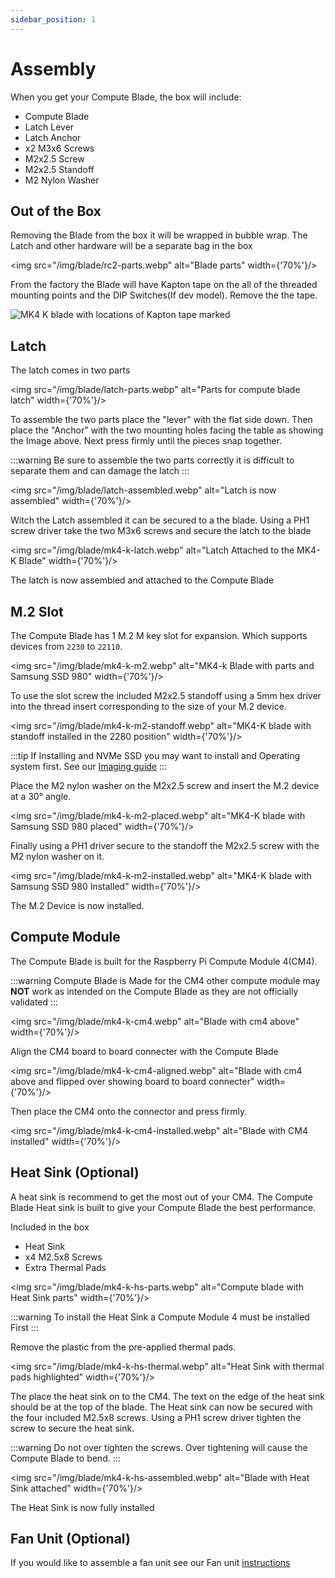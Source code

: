 ```yaml
---
sidebar_position: 1
---
```


# Assembly

When you get your Compute Blade, the box will include:
- Compute Blade
- Latch Lever
- Latch Anchor
- x2 M3x6 Screws
- M2x2.5 Screw
- M2x2.5 Standoff
- M2 Nylon Washer

## Out of  the Box

Removing the Blade from the box it will be wrapped in bubble wrap. The Latch and other hardware will be a separate bag in the box

<img src="/img/blade/rc2-parts.webp" alt="Blade parts" width={'70%'}/>

From the factory the Blade will have Kapton tape on the all of the threaded mounting points and the DIP Switches(If dev model). Remove the the tape.

<img src="/img/blade/mk4-k-kapton.webp" alt="MK4 K blade with locations of Kapton tape marked"/>

## Latch

The latch comes in two parts

<img src="/img/blade/latch-parts.webp" alt="Parts for compute blade latch" width={'70%'}/>

To assemble the two parts place the "lever" with the flat side down. Then place the "Anchor" with the two mounting holes facing the table as showing the Image above.
Next press firmly until the pieces snap together.

:::warning
Be sure to assemble the two parts correctly it is difficult to separate them and can damage the latch
:::

<img src="/img/blade/latch-assembled.webp" alt="Latch is now assembled" width={'70%'}/>

Witch the Latch assembled it can be secured to a the blade. Using a PH1 screw driver take the two M3x6 screws and secure the latch to the blade

<img src="/img/blade/mk4-k-latch.webp" alt="Latch Attached to the MK4-K Blade" width={'70%'}/>

The latch is now assembled and attached to the Compute Blade

## M.2 Slot

The Compute Blade has 1 M.2 M key slot for expansion. Which supports devices from `2230` to `22110`.

<img src="/img/blade/mk4-k-m2.webp" alt="MK4-k Blade with parts and Samsung SSD 980" width={'70%'}/>

To use the slot screw the included M2x2.5 standoff using a 5mm hex driver into the thread insert corresponding to the size of your M.2 device.

<img src="/img/blade/mk4-k-m2-standoff.webp" alt="MK4-K blade with standoff installed in the 2280 position" width={'70%'}/>

:::tip
If Installing and NVMe SSD you may want to install and Operating system first. See our [Imaging guide](/blade/getting-started/image?boot=ssd)
:::

Place the M2 nylon washer on the M2x2.5 screw and insert the M.2 device at a 30° angle.

<img src="/img/blade/mk4-k-m2-placed.webp" alt="MK4-K blade with Samsung SSD 980 placed" width={'70%'}/>

Finally using a PH1 driver secure to the standoff the M2x2.5 screw with the M2 nylon washer on it.

<img src="/img/blade/mk4-k-m2-installed.webp" alt="MK4-K blade with Samsung SSD 980 Installed" width={'70%'}/>

The M.2 Device is now installed.

## Compute Module

The Compute Blade is built for the Raspberry Pi Compute Module 4(CM4). 

:::warning
Compute Blade is Made for the CM4 other compute module may **NOT** work as intended on the Compute Blade as they are not officially validated
:::

<img src="/img/blade/mk4-k-cm4.webp" alt="Blade with cm4 above" width={'70%'}/>

Align the CM4 board to board connecter with the Compute Blade

<img src="/img/blade/mk4-k-cm4-aligned.webp" alt="Blade with cm4 above and flipped over showing board to board connecter" width={'70%'}/>

Then place the CM4 onto the connector and press firmly.

<img src="/img/blade/mk4-k-cm4-installed.webp" alt="Blade with CM4 installed" width={'70%'}/>

## Heat Sink (Optional)

A heat sink is recommend to get the most out of your CM4. The Compute Blade Heat sink is built to give your Compute Blade the best performance.

Included in the box
- Heat Sink
- x4 M2.5x8 Screws
- Extra Thermal Pads

<img src="/img/blade/mk4-k-hs-parts.webp" alt="Compute blade with Heat Sink parts" width={'70%'}/>


:::warning
To install the Heat Sink a Compute Module 4 must be installed First
:::
 
 Remove the plastic  from the pre-applied thermal pads.

<img src="/img/blade/mk4-k-hs-thermal.webp" alt="Heat Sink with thermal pads highlighted" width={'70%'}/>

The place the heat sink on to the CM4. The text on the edge of the heat sink should be at the top of the blade.
The Heat sink can now be secured with the four included M2.5x8 screws. Using a PH1 screw driver tighten the screw to secure the heat sink.

:::warning
Do not over tighten the screws. Over tightening will cause the Compute Blade to bend.
:::

<img src="/img/blade/mk4-k-hs-assembled.webp" alt="Blade with Heat Sink attached" width={'70%'}/>

The Heat Sink is now fully installed

## Fan Unit (Optional)

If you would like to assemble a fan unit see our Fan unit [instructions](/fan-unit/assembly)
